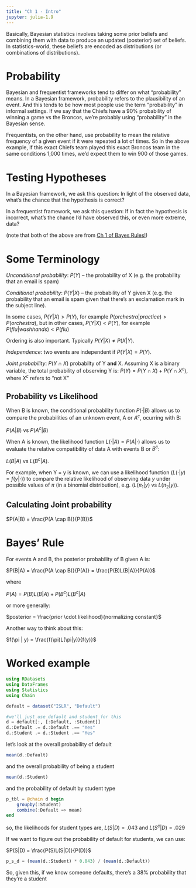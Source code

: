 ```yaml
---
title: "Ch 1 - Intro"
jupyter: julia-1.9
---
```


Basically, Bayesian statistics involves taking some prior beliefs and combining them with data to produce an updated (posterior) set of beliefs. In statistics-world, these beliefs are encoded as distributions (or combinations of distributions).

# Probability

Bayesian and frequentist frameworks tend to differ on what "probability" means. In a Bayesian framework, probability refers to the plausibility of an event. And this tends to be how most people use the term "probability" in informal settings. If we say that the Chiefs have a 90% probability of winning a game vs the Broncos, we're probably using "probability" in the Bayesian sense.

Frequentists, on the other hand, use probability to mean the relative frequency of a given event if it were repeated a lot of times. So in the above example, if this exact Chiefs team played this exact Broncos team in the same conditions 1,000 times, we'd expect them to win 900 of those games.

# Testing Hypotheses

In a Bayesian framework, we ask this question: In light of the observed data, what’s the chance that the hypothesis is correct?

In a frequentist framework, we ask this question: If in fact the hypothesis is incorrect, what’s the chance I’d have observed this, or even more extreme, data?

(note that both of the above are from [Ch 1 of Bayes Rules!](https://www.bayesrulesbook.com/chapter-1#thinking-like-a-bayesian))

# Some Terminology

*Unconditional probability*: $P(Y)$ -- the probability of X (e.g. the probability that an email is spam)

*Conditional probability*: $P(Y|X)$ -- the probability of Y given X (e.g. the probability that an email is spam given that there's an exclamation mark in the subject line).

In some cases, $P(Y|X) > P(Y)$, for example $P(orchestra | practice) > P(orchestra)$, but in other cases, $P(Y|X) < P(Y)$, for example $P(flu | wash hands) < P(flu)$

Ordering is also important. Typically $P(Y|X) \neq P(X|Y)$.

*Independence*: two events are independent if $P(Y|X) = P(Y)$.

*Joint probability*: $P(Y \cap X)$ probabilty of Y **and** X. Assuming X is a binary variable, the total probability of observing Y is: $P(Y) = P(Y \cap X) + P(Y \cap X^c)$, where $X^c$ refers to "not X"

## Probability vs Likelihood

When B is known, the conditional probability function $P(\cdot|B)$ allows us to compare the probabilities of an unknown event, A or $A^c$, ocurring with B:

$P(A|B)$ vs $P(A^c|B)$

When A is known, the likelihood function $L(\cdot|A) = P(A|\cdot)$ allows us to evaluate the relative compatibility of data A with events B or $B^c$:

$L(B|A)$ vs $L(B^c|A)$.

For example, when Y = y is known, we can use a likelihood function ($L(\cdot |y) = f(y|\cdot)$) to compare the relative likelihood of observing data *y* under possible values of $\pi$ (in a binomial distribution), e.g. ($L(\pi_1 | y)$ vs $L(\pi_2 | y)$).

## Calculating Joint probability

$P(A|B) = \frac{P(A \cap B)}{P(B)}$

# Bayes' Rule

For events A and B, the posterior probability of B given A is:

$P(B|A) = \frac{P(A \cap B)}{P(A)} = \frac{P(B)L(B|A)}{P(A)}$

where

$P(A) = P(B)L(B|A) + P(B^c)L(B^c|A)$

or more generally:

$posterior = \frac{prior \cdot likelihood}{normalizing constant}$

Another way to think about this:

$f(\pi | y) = \frac{f(\pi)L(\pi|y)}{f(y)}$


# Worked example

```julia
using RDatasets
using DataFrames
using Statistics
using Chain

default = dataset("ISLR", "Default")

#we'll just use default and student for this
d = default[:, [:Default, :Student]]
d.:Default .= d.:Default .== "Yes"
d.:Student .= d.:Student .== "Yes"
```

let's look at the overall probability of default

```julia
mean(d.:Default)
```

and the overall probability of being a student

```julia
mean(d.:Student)
```

and the probability of default by student type

```julia
p_tbl = @chain d begin
    groupby(:Student)
    combine(:Default => mean)
end
```

so, the likelihoods for student types are, $L(S|D) = .043$ and $L(S^c|D) = .029$

If we want to figure out the probability of default for students, we can use:

$P(S|D) = \frac{P(S)L(S|D)}{P(D)}$

```julia
p_s_d = (mean(d.:Student) * 0.043) / (mean(d.:Default))
```

So, given this, if we know someone defaults, there's a 38% probability that they're a student

